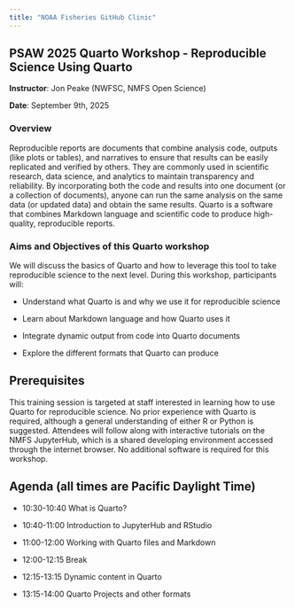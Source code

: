 ```yaml
---
title: "NOAA Fisheries GitHub Clinic"
---
```


## **PSAW 2025 Quarto Workshop - Reproducible Science Using Quarto**

**Instructor**: Jon Peake (NWFSC, NMFS Open Science)

**Date**: September 9th, 2025

### **Overview**

Reproducible reports are documents that combine analysis code, outputs (like plots or tables), and narratives to ensure that results can be easily replicated and verified by others. They are commonly used in scientific research, data science, and analytics to maintain transparency and reliability. By incorporating both the code and results into one document (or a collection of documents), anyone can run the same analysis on the same data (or updated data) and obtain the same results. Quarto is a software that combines Markdown language and scientific code to produce high-quality, reproducible reports.

### **Aims and Objectives of this Quarto workshop**

We will discuss the basics of Quarto and how to leverage this tool to take reproducible science to the next level. During this workshop, participants will:

-   Understand what Quarto is and why we use it for reproducible science

-   Learn about Markdown language and how Quarto uses it

-   Integrate dynamic output from code into Quarto documents

-   Explore the different formats that Quarto can produce

## Prerequisites

This training session is targeted at staff interested in learning how to use Quarto for reproducible science. No prior experience with Quarto is required, although a general understanding of either R or Python is suggested. Attendees will follow along with interactive tutorials on the NMFS JupyterHub, which is a shared developing environment accessed through the internet browser. No additional software is required for this workshop.

## Agenda (all times are Pacific Daylight Time)

-   10:30-10:40 What is Quarto?

-   10:40-11:00 Introduction to JupyterHub and RStudio

-   11:00-12:00 Working with Quarto files and Markdown

-   12:00-12:15 Break

-   12:15-13:15 Dynamic content in Quarto

-   13:15-14:00 Quarto Projects and other formats